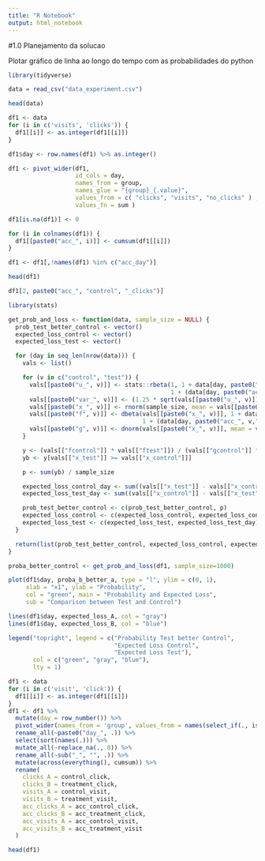 ```yaml
---
title: "R Notebook"
output: html_notebook
---
```


#1.0 Planejamento da solucao

Plotar gráfico de linha ao longo do tempo com as probabilidades do python



```r
library(tidyverse)

```



```r
data = read_csv("data_experiment.csv")

head(data)

```

```r

df1 <- data
for (i in c('visits', 'clicks')) {
  df1[[i]] <- as.integer(df1[[i]])
}

df1$day <- row.names(df1) %>% as.integer()

df1 <- pivot_wider(df1, 
                   id_cols = day, 
                   names_from = group, 
                   names_glue = "{group}_{.value}",
                   values_from = c( "clicks", "visits", "no_clicks" ) , 
                   values_fn = sum )

df1[is.na(df1)] <- 0

for (i in colnames(df1)) {
  df1[[paste0("acc_", i)]] <- cumsum(df1[[i]])
}

df1 <- df1[,!names(df1) %in% c("acc_day")]

head(df1)


```

```r
df1[2, paste0("acc_", "control", "_clicks")]
```



```r
library(stats)

get_prob_and_loss <- function(data, sample_size = NULL) {
  prob_test_better_control <- vector()
  expected_loss_control <- vector()
  expected_loss_test <- vector()

  for (day in seq_len(nrow(data))) {
    vals <- list()

    for (v in c("control", "test")) {
      vals[[paste0("u_", v)]] <- stats::rbeta(1, 1 + data[day, paste0("acc_", v, "_clicks")], 
                                              1 + (data[day, paste0("acc_", v,"_visits")] - data[day, paste0("acc_", v, "_clicks")]))
      vals[[paste0("var_", v)]] <- (1.25 * sqrt(vals[[paste0("u_", v)]] * (1 - vals[[paste0("u_", v)]])))
      vals[[paste0("x_", v)]] <- rnorm(sample_size, mean = vals[[paste0("u_", v)]], sd = vals[[paste0("var_", v)]])
      vals[[paste0("f", v)]] <- dbeta(vals[[paste0("x_", v)]], 1 + data[day, paste0("acc_", v, "_clicks")], 
                                      1 + (data[day, paste0("acc_", v,"_visits")] - data[day, paste0("acc_", v, "_clicks")]))
      vals[[paste0("g", v)]] <- dnorm(vals[[paste0("x_", v)]], mean = vals[[paste0("u_", v)]], sd = vals[[paste0("var_", v)]])
    }

    y <- (vals[["fcontrol"]] * vals[["ftest"]]) / (vals[["gcontrol"]] * vals[["gtest"]])
    yb <- y[vals[["x_test"]] >= vals[["x_control"]]]

    p <- sum(yb) / sample_size

    expected_loss_control_day <- sum((vals[["x_test"]] - vals[["x_control"]]) * y[vals[["x_test"]] >= vals[["x_control"]]]) / sample_size
    expected_loss_test_day <- sum((vals[["x_control"]] - vals[["x_test"]]) * y[vals[["x_control"]] >= vals[["x_test"]]]) / sample_size

    prob_test_better_control <- c(prob_test_better_control, p)
    expected_loss_control <- c(expected_loss_control, expected_loss_control_day)
    expected_loss_test <- c(expected_loss_test, expected_loss_test_day)
  }

  return(list(prob_test_better_control, expected_loss_control, expected_loss_test))
}

proba_better_control <- get_prob_and_loss(df1, sample_size=1000)
```






```r


plot(df1$day, proba_b_better_a, type = "l", ylim = c(0, 1),
     xlab = "x1", ylab = "Probability",
     col = "green", main = "Probability and Expected Loss",
     sub = "Comparison between Test and Control")

lines(df1$day, expected_loss_A, col = "gray")
lines(df1$day, expected_loss_B, col = "blue")

legend("topright", legend = c("Probability Test better Control",
                              "Expected Loss Control",
                              "Expected Loss Test"),
       col = c("green", "gray", "blue"),
       lty = 1)
```





```r
df1 <- data
for (i in c('visit', 'click')) {
  df1[[i]] <- as.integer(df1[[i]])
}
df1 <- df1 %>% 
  mutate(day = row_number()) %>% 
  pivot_wider(names_from = 'group', values_from = names(select_if(., is.numeric)), values_fn = sum) %>% 
  rename_all(~paste0("day_", .)) %>% 
  select(sort(names(.))) %>% 
  mutate_all(~replace_na(., 0)) %>% 
  rename_all(~sub("_", "", .)) %>% 
  mutate(across(everything(), cumsum)) %>% 
  rename(
    clicks_A = control_click,
    clicks_B = treatment_click,
    visits_A = control_visit,
    visits_B = treatment_visit,
    acc_clicks_A = acc_control_click,
    acc_clicks_B = acc_treatment_click,
    acc_visits_A = acc_control_visit,
    acc_visits_B = acc_treatment_visit
  )
```

```r
head(df1)
```



